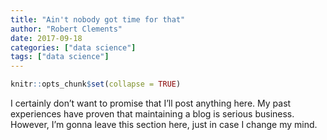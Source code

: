 ```yaml
---
title: "Ain't nobody got time for that"
author: "Robert Clements"
date: 2017-09-18
categories: ["data science"]
tags: ["data science"]
---
```


```r
knitr::opts_chunk$set(collapse = TRUE)
```

I certainly don't want to promise that I'll post anything here. My past experiences have proven that maintaining a blog is serious business. However, I'm gonna leave this section here, just in case I change my mind.